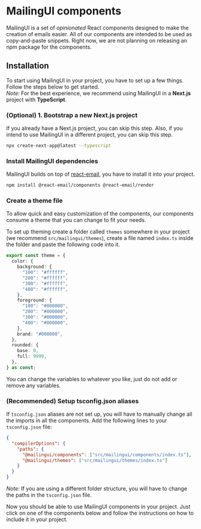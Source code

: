 # MailingUI components

MailingUI is a set of _opinionated_ React components designed to make the creation of emails easier.
All of our
components are intended to be used as copy-and-paste snippets.
Right now, we are not planning on releasing an npm package for the components.

## Installation

To start using MailingUI in your project, you have to set up a few things.
Follow the steps below to get started.<br />
_Note:_ For the best experience, we recommend using MailingUI in a **Next.js** project with **TypeScript**.

### (Optional) 1. Bootstrap a new Next.js project

If you already have a Next.js project, you can skip this step.
Also, if you intend to use MailingUI in a different project, you can skip this step.

```bash
npx create-next-app@latest --typescript
```

### Install MailingUI dependencies

MailingUI builds on top of [react-email](https://react.email), you have to install it into your project.


```bash
npm install @react-email/components @react-email/render
```

### Create a theme file

To allow quick and easy customization of the components, our components consume a theme that you can change
to fit your needs.

To set up theming create a folder called `themes` somewhere in your project (we recommend `src/mailingui/themes`),
create a file named `index.ts` inside the folder and paste the following code into it.

```typescript
export const theme = {
  color: {
    background: {
      "100": "#ffffff",
      "200": "#ffffff",
      "300": "#ffffff",
      "400": "#ffffff",
    },
    foreground: {
      "100": "#000000",
      "200": "#000000",
      "300": "#000000",
      "400": "#000000",
    },
    brand: "#000000",
  },
  rounded: {
    base: 0,
    full: 9999,
  },
} as const;
````

You can change the variables to whatever you like, just do not add or remove any variables.

### (Recommended) Setup tsconfig.json aliases

If `tsconfig.json` aliases are not set up, you will have to manually change all the imports in all the components.
Add the following lines to your `tsconfig.json` file:

```json
{
  "compilerOptions": {
    "paths": {
      "@mailingui/components": ["src/mailingui/components/index.ts"],
      "@mailingui/themes": ["src/mailingui/themes/index.ts"]
    }
  }
}
```

_Note:_ If you are using a different folder structure, you will have to change the paths in the `tsconfig.json` file.

Now you should be able to use MailingUI components in your project.
Just click on one of the components below and follow the instructions on how to include it in your project.
